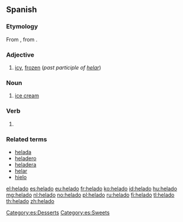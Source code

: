 ==Spanish==
===Etymology===
From {{term|helar}}, from {{etyl|la|es}} {{term|gelare|lang=la}}.

===Adjective===
{{es-adj|f=helada}}

# [[icy]], [[frozen]] (''past participle of [[helar]]'')

===Noun===
{{es-noun-m}}

# [[ice cream]]

===Verb===
{{es-past participle|helad|helar}}
 
# {{es-verb form of|ending=ar|mood=participle|[[helar]]}}

===Related terms===
* [[helada]]
* [[heladero]]
* [[heladera]]
* [[helar]]
* [[hielo]]

[[Category:es:Desserts]]
[[Category:es:Sweets]]

[[el:helado]]
[[es:helado]]
[[eu:helado]]
[[fr:helado]]
[[ko:helado]]
[[id:helado]]
[[hu:helado]]
[[mg:helado]]
[[nl:helado]]
[[no:helado]]
[[pl:helado]]
[[ru:helado]]
[[fi:helado]]
[[tl:helado]]
[[th:helado]]
[[zh:helado]]